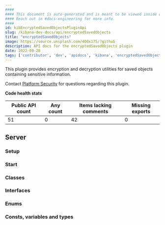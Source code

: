 ```yaml
---
####
#### This document is auto-generated and is meant to be viewed inside our experimental, new docs system.
#### Reach out in #docs-engineering for more info.
####
id: kibEncryptedSavedObjectsPluginApi
slug: /kibana-dev-docs/api/encryptedSavedObjects
title: "encryptedSavedObjects"
image: https://source.unsplash.com/400x175/?github
description: API docs for the encryptedSavedObjects plugin
date: 2022-09-20
tags: ['contributor', 'dev', 'apidocs', 'kibana', 'encryptedSavedObjects']
---
```


This plugin provides encryption and decryption utilities for saved objects containing sensitive information.

Contact [Platform Security](https://github.com/orgs/elastic/teams/kibana-security) for questions regarding this plugin.

**Code health stats**

| Public API count  | Any count | Items lacking comments | Missing exports |
|-------------------|-----------|------------------------|-----------------|
| 51 | 0 | 42 | 0 |

## Server

### Setup
<DocDefinitionList data={[encryptedSavedObjectsObj.server.setup]}/>

### Start
<DocDefinitionList data={[encryptedSavedObjectsObj.server.start]}/>

### Classes
<DocDefinitionList data={encryptedSavedObjectsObj.server.classes}/>

### Interfaces
<DocDefinitionList data={encryptedSavedObjectsObj.server.interfaces}/>

### Enums
<DocDefinitionList data={encryptedSavedObjectsObj.server.enums}/>

### Consts, variables and types
<DocDefinitionList data={encryptedSavedObjectsObj.server.misc}/>

